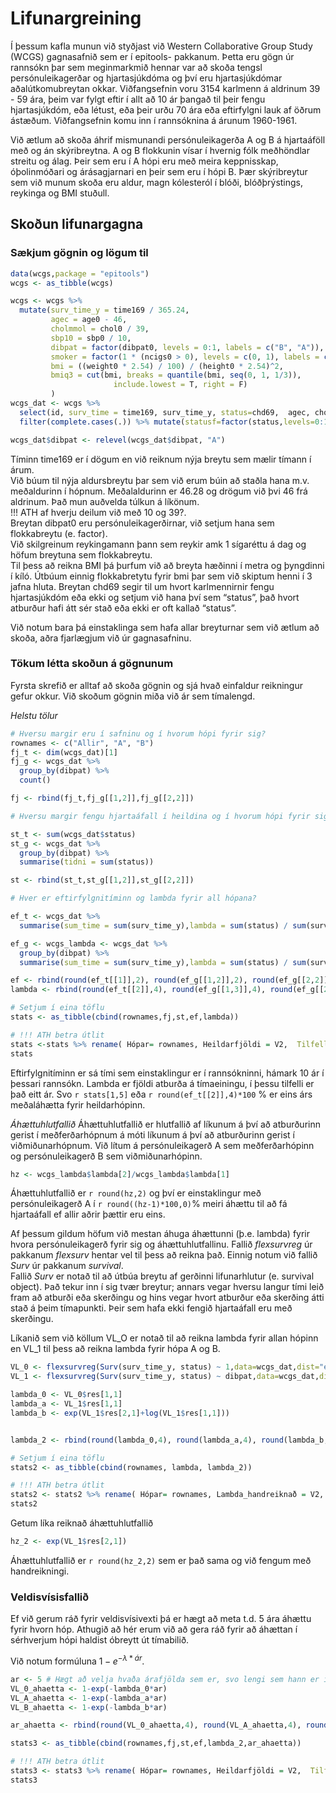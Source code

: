 # Lifunargreining{#lif }
Í þessum kafla munun við styðjast við Western Collaborative Group Study (WCGS) gagnasafnið sem er í epitools- pakkanum. Þetta eru gögn úr rannsókn þar sem meginmarkmið hennar var að skoða tengsl persónuleikagerðar og hjartasjúkdóma og því eru hjartasjúkdómar aðalútkomubreytan okkar. Viðfangsefnin voru 3154 karlmenn á aldrinum 39 - 59 ára, þeim var fylgt eftir í allt að 10 ár þangað til þeir fengu hjartasjúkdóm, eða létust, eða þeir urðu 70 ára eða eftirfylgni lauk af öðrum ástæðum. Viðfangsefnin komu inn í rannsóknina á árunum 1960-1961.  
  
Við ætlum að skoða áhrif mismunandi persónuleikagerða A og B á hjartaáföll með og án skýribreytna. A og B flokkunin vísar í hvernig fólk meðhöndlar streitu og álag. Þeir sem eru í A hópi eru með meira keppnisskap, óþolinmóðari og árásagjarnari en þeir sem eru í hópi B.  Þær skýribreytur sem við munum skoða eru aldur, magn kólesteról í blóði, blóðþrýstings, reykinga og BMI stuðull. 

## Skoðun lifunargagna {#lif_skod}

### Sækjum gögnin og lögum til
```r
data(wcgs,package = "epitools")
wcgs <- as_tibble(wcgs)

wcgs <- wcgs %>% 
  mutate(surv_time_y = time169 / 365.24,
         agec = age0 - 46,
         cholmmol = chol0 / 39,
         sbp10 = sbp0 / 10,
         dibpat = factor(dibpat0, levels = 0:1, labels = c("B", "A")),
         smoker = factor(1 * (ncigs0 > 0), levels = c(0, 1), labels = c("No", "Yes")),
         bmi = ((weight0 * 2.54) / 100) / (height0 * 2.54)^2,
         bmiq3 = cut(bmi, breaks = quantile(bmi, seq(0, 1, 1/3)),
                       include.lowest = T, right = F)
         )
wcgs_dat <- wcgs %>% 
  select(id, surv_time = time169, surv_time_y, status=chd69,  agec, cholmmol, sbp10, smoker, dibpat, bmi,bmiq3, arcus0) %>% 
  filter(complete.cases(.)) %>% mutate(statusf=factor(status,levels=0:1,labels = c("No event","Yes event")))

wcgs_dat$dibpat <- relevel(wcgs_dat$dibpat, "A")
```
Tíminn time169 er í dögum en við reiknum nýja breytu sem mælir tímann í árum.  
Við búum til nýja aldursbreytu þar sem við erum búin að staðla hana m.v. meðaldurinn í hópnum. Meðalaldurinn er 46.28 og drögum við þvi 46 frá aldrinum. Það mun auðvelda túlkun á líkönum.  
!!! ATH af hverju deilum við með 10 og 39?.  
Breytan dibpat0 eru persónuleikagerðirnar, við setjum hana sem flokkabreytu (e. factor).  
Við skilgreinum reykingamann þann sem reykir amk 1 sígaréttu á dag og höfum breytuna sem flokkabreytu.  
Til þess að reikna BMI þá þurfum við að breyta hæðinni í metra og þyngdinni í kíló. Útbúum einnig flokkabretytu fyrir bmi þar sem við skiptum henni í 3 jafna hluta. 
Breytan chd69 segir til um hvort karlmennirnir fengu hjartasjúkdóm eða ekki og setjum við hana því sem "status", það hvort atburður hafi átt sér stað eða ekki er oft kallað "status".   
   
Við notum bara þá einstaklinga sem hafa allar breyturnar sem við ætlum að skoða, aðra fjarlægjum við úr gagnasafninu.  
  
### Tökum létta skoðun á gögnunum
Fyrsta skrefið er alltaf að skoða gögnin og sjá hvað einfaldur reikningur gefur okkur. Við skoðum gögnin miða við ár sem tímalengd.

*Helstu tölur*
```r
# Hversu margir eru í safninu og í hvorum hópi fyrir sig?
rownames <- c("Allir", "A", "B")
fj_t <- dim(wcgs_dat)[1]
fj_g <- wcgs_dat %>% 
  group_by(dibpat) %>% 
  count()

fj <- rbind(fj_t,fj_g[[1,2]],fj_g[[2,2]])

# Hversu margir fengu hjartaáfall í heildina og í hvorum hópi fyrir sig?

st_t <- sum(wcgs_dat$status)
st_g <- wcgs_dat %>% 
  group_by(dibpat) %>% 
  summarise(tidni = sum(status))

st <- rbind(st_t,st_g[[1,2]],st_g[[2,2]])

# Hver er eftirfylgnitíminn og lambda fyrir all hópana?

ef_t <- wcgs_dat %>% 
  summarise(sum_time = sum(surv_time_y),lambda = sum(status) / sum(surv_time_y))

ef_g <- wcgs_lambda <- wcgs_dat %>% 
  group_by(dibpat) %>% 
  summarise(sum_time = sum(surv_time_y),lambda = sum(status) / sum(surv_time_y))

ef <- rbind(round(ef_t[[1]],2), round(ef_g[[1,2]],2), round(ef_g[[2,2]],2))
lambda <- rbind(round(ef_t[[2]],4), round(ef_g[[1,3]],4), round(ef_g[[2,3]],4))

# Setjum í eina töflu
stats <- as_tibble(cbind(rownames,fj,st,ef,lambda))

# !!! ATH betra útlit
stats <-stats %>% rename( Hópar= rownames, Heildarfjöldi = V2,  Tilfelli = V3, Eftirfylgnitími = V4, lambda = V5)
stats
```
Eftirfylgnitíminn er sá tími sem einstaklingur er í rannsókninni, hámark 10 ár í þessari rannsókn. Lambda er fjöldi atburða á tímaeiningu, í þessu tilfelli er það eitt ár. Svo `r stats[1,5]`  eða `r round(ef_t[[2]],4)*100` % er eins árs meðaláhætta fyrir heildarhópinn.  
  
*Áhættuhlutfallið*
Áhættuhlutfallið er hlutfallið af líkunum á því að atburðurinn gerist í meðferðarhópnum á móti líkunum á því að atburðurinn gerist í viðmiðunarhópnum. Við lítum á persónuleikagerð A sem meðferðarhópinn og persónuleikagerð B sem viðmiðunarhópinn.  
```r
hz <- wcgs_lambda$lambda[2]/wcgs_lambda$lambda[1] 
```
Áhættuhlutfallið er `r round(hz,2)` og því er einstaklingur með persónuleikagerð A í `r round((hz-1)*100,0)`% meiri áhættu til að fá hjartaáfall ef allir aðrir þættir eru eins.  
  
Af þessum gildum höfum við mestan áhuga áhættunni (þ.e. lambda) fyrir hvora persónuleikagerð fyrir sig og áhættuhlutfallinu. Fallið $flexsurvreg$ úr pakkanum $flexsurv$ hentar vel til þess að reikna það. Einnig notum við fallið $Surv$ úr pakkanum $survival$.  
Fallið $Surv$ er notað til að útbúa breytu af gerðinni lifunarhlutur (e. survival object). Það tekur inn í sig tvær breytur; annars vegar hversu langur tími leið fram að atburði eða skerðingu og hins vegar hvort atburður eða skerðing átti stað á þeim tímapunkti. Þeir sem hafa ekki fengið hjartaáfall eru með skerðingu. 
  
Líkanið sem við köllum VL_O er notað til að reikna lambda fyrir allan hópinn en VL_1 til þess að reikna lambda fyrir hópa A og B. 
```r
VL_0 <- flexsurvreg(Surv(surv_time_y, status) ~ 1,data=wcgs_dat,dist="exponential")
VL_1 <- flexsurvreg(Surv(surv_time_y, status) ~ dibpat,data=wcgs_dat,dist="exponential")

lambda_0 <- VL_0$res[1,1]
lambda_a <- VL_1$res[1,1] 
lambda_b <- exp(VL_1$res[2,1]+log(VL_1$res[1,1])) 


lambda_2 <- rbind(round(lambda_0,4), round(lambda_a,4), round(lambda_b,4))

# Setjum í eina töflu
stats2 <- as_tibble(cbind(rownames, lambda, lambda_2))

# !!! ATH betra útlit
stats2 <- stats2 %>% rename( Hópar= rownames, Lambda_handreiknað = V2,  Lambda_með_falli = V3)
stats2
```
  
Getum líka reiknað áhættuhlutfallið
```r
hz_2 <- exp(VL_1$res[2,1])
```
Áhættuhlutfallið er `r round(hz_2,2)` sem er það sama og við fengum með handreikningi.  
 
### Veldisvísisfallið
Ef við gerum ráð fyrir veldisvísivexti þá er hægt að meta t.d. 5 ára áhættu fyrir hvorn hóp. Athugið að hér erum við að gera ráð fyrir að áhættan í sérhverjum hópi haldist óbreytt út tímabilið. 
  
Við notum formúluna $1-e^{-\lambda*ár}$.  
```r
ar <- 5 # Hægt að velja hvaða árafjölda sem er, svo lengi sem hann er innan tímalengdar rannsóknar
VL_0_ahaetta <- 1-exp(-lambda_0*ar)
VL_A_ahaetta <- 1-exp(-lambda_a*ar)
VL_B_ahaetta <- 1-exp(-lambda_b*ar)

ar_ahaetta <- rbind(round(VL_0_ahaetta,4), round(VL_A_ahaetta,4), round(VL_B_ahaetta,4))

stats3 <- as_tibble(cbind(rownames,fj,st,ef,lambda_2,ar_ahaetta))

# !!! ATH betra útlit
stats3 <- stats3 %>% rename( Hópar= rownames, Heildarfjöldi = V2,  Tilfelli = V3, Eftirfylgnitími = V4, lambda = V5, áhætta5ár = V6)
stats3
```

